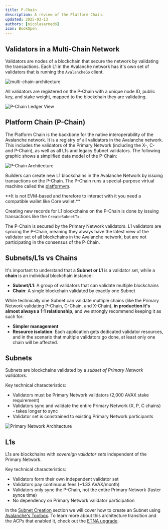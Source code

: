 ```yaml
---
title: P-Chain
description: A review of the Platform Chain.
updated: 2025-03-13
authors: [nicolasarnedo]
icon: BookOpen
---
```


## Validators in a Multi-Chain Network

Validators are nodes of a blockchain that secure the network by validating the transactions.
Each L1 in the Avalanche network has it's own set of validators that is running the `AvalancheGo` client.

![multi-chain-architecture](/common-images/multi-chain-architecture/l1s.png)

All validators are registered on the P-Chain with a unique node ID, public key, and stake weight, mapped to the blockchain they are validating.

![P-Chain Ledger View](/common-images/permissioned-l1s/PchainLedger.png)

## Platform Chain (P-Chain)

The Platform Chain is the backbone for the native interoperability of the Avalanche network. It is a
registry of all validators in the Avalanche network. This includes the validators of the Primary
Network (including the X-, C- and P-Chain), as well as all L1s and legacy Subnet validators. The
following graphic shows a simplified data model of the P-Chain:

<img src="/common-images/permissioned-l1s/PchainValidators.png" alt="P-Chain Architecture" />

Builders can create new L1 blockchains in the Avalanche Network by issuing transactions on the
P-Chain. The P-Chain runs a special-purpose virtual machine called the
[platformvm](https://github.com/ava-labs/avalanchego/tree/master/vms/platformvm). 

<Callout type="info">
**It is not EVM-based and therefore to interact with it you need a compatible wallet like Core wallet.**
</Callout> 

Creating new records for L1 blockchains on the P-Chain is done by issuing transactions like the `CreateSubnetTx`.

The P-Chain is secured by the Primary Network validators. L1 validators are syncing the P-Chain,
meaning they always have the latest view of the validator set of all blockchains in the Avalanche
network, but are not participating in the consensus of the P-Chain.

## Subnets/L1s vs Chains

It's important to understand that a **Subnet or L1** is a validator set, while a **chain** is an individual blockchain instance:

- **Subnet/L1**: A group of validators that can validate multiple blockchains
- **Chain**: A single blockchain validated by exactly one Subnet

While technically one Subnet can validate multiple chains (like the Primary Network validating P-Chain, C-Chain, and X-Chain), **in production it's almost always a 1:1 relationship**, and we strongly recommend keeping it as such for:
- **Simpler management**
- **Resource isolation**: Each application gets dedicated validator resources, and in the scenario that multiple validators go done, at least only one chain will be affected.  

## Subnets

Subnets are blockchains validated by a *subset of Primary Network validators*. 

Key technical characteristics:
- Validators must be Primary Network validators (2,000 AVAX stake requirement)
- Validators sync and validate the entire Primary Network (X, P, C chains) - takes longer to sync
- Validator set is constrained to existing Primary Network participants

<img src="https://qizat5l3bwvomkny.public.blob.vercel-storage.com/builders-hub/course-images/l1-validator-management/primary-network-3Xv3evd1fOAVXXEZ69mmrBI5AFt7AX.png" alt="Primary Network
Architecture" />

## L1s

L1s are blockchains with *sovereign validator sets* independent of the Primary Network.

Key technical characteristics:
- Validators form their own independent validator set
- Validators pay continuous fees (~1.33 AVAX/month)
- Validators only sync the P-Chain, not the entire Primary Network (faster synce time)
- No dependency on Primary Network validator participation

In the [Subnet Creation](/academy/permissioned-l1s/01-introduction/03-create-subnet.mdx) section we will cover how to create an Subnet using [Avalanche's Toolbox](https://build.avax.network/tools/l1-toolbox). To learn more about this architecture transition and the ACPs that enabled it, check out the [ETNA upgrade](/academy/etna-upgrade).


